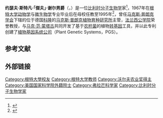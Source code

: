 {{infobox scientist
|image=Marc van Montagu and Jozef Schell.jpg
|image_size=240px
|caption =1993年的[[马克·范·蒙塔古|马克·范·蒙塔古]]（左）和约瑟夫·谢尔（右）
|birth_date=1935年7月20日
|birth_place=[[比利時|比利時]][[安特衛普|安特衛普]]
|death_date=2003年4月17日
|death_place=比利時[[布魯塞爾|布魯塞爾]]
|alma_mater=[[根特大学|根特大学]]
|field=[[分子生物学|分子生物学]]
|awards=[[法朗基獎|法朗基獎]]<br>[[沃爾夫農業獎|沃爾夫農業獎]]<br>[[日本国际奖|日本国际奖]]
}}
'''约瑟夫·斯特凡·「傑夫」·谢尔男爵'''（{{lang-en|Jozef Stefaan "Jeff", Baron Schell}}，{{bd|1935年|7月20日|2003年|4月17日}}）是一位[[比利时|比利时]][[分子生物学|分子生物学]]家<ref>{{cite journal |doi=10.1104/pp.900084 |title=Transformation of Plant Science in Our Time—the Contribution of Jozef S. Schell (1935–2003) |url=https://archive.org/details/sim_plant-physiology_2003-07_132_3/page/1119 |year=2003 |last1=Flavell |first1=R. |journal=Plant Physiology |volume=132 |issue=3 |pages=1119–21 |pmid=12857791 |pmc=1540325}}</ref>，1967年在[[根特大学|根特大学]][[动物学|动物学]]与[[微生物学|微生物学]]专业毕业后在母校任教至1995年<ref>{{cite journal |doi=10.1046/j.1365-313X.2003.00346.x |title=Jeff Schell |year=2003 |journal=The Plant Journal |volume=34 |issue=6|doi-access=free }}</ref>，曾任[[马克斯·普朗克学会|马克斯·普朗克学会]]下辖的位于德国[[科隆|科隆]]的[[马克斯·普朗克植物育种研究所|马克斯·普朗克植物育种研究所]]主管，[[法兰西公学院|法兰西公学院]]荣誉教授，与[[马克·范·蒙塔古|马克·范·蒙塔古]]共同开发了基于[[农杆菌|农杆菌]]的植物[[转基因|转基因]]工具，并以此专利创建了[[植物基因系统公司|植物基因系统公司]]（Plant Genetic Systems，PGS）。

==参考文献==
{{reflist}}
==外部链接==
{{沃尔夫农业奖}}
{{日本国际奖获得者}}
{{Authority control}}
{{DEFAULTSORT:Schell, Jozef}}

[[Category:根特大學校友|Category:根特大學校友]]
[[Category:根特大学教师|Category:根特大学教师]]
[[Category:沃尔夫农业奖得主|Category:沃尔夫农业奖得主]]
[[Category:美国国家科学院外籍院士|Category:美国国家科学院外籍院士]]
[[Category:弗拉芒科学家|Category:弗拉芒科学家]]
[[Category:比利时分子生物学家|Category:比利时分子生物学家]]